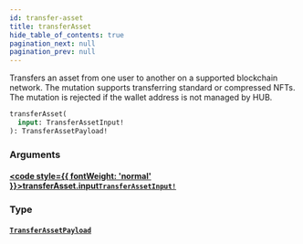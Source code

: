```yaml
---
id: transfer-asset
title: transferAsset
hide_table_of_contents: true
pagination_next: null
pagination_prev: null
---
```








Transfers an asset from one user to another on a supported blockchain network.
The mutation supports transferring standard or compressed NFTs.
The mutation is rejected if the wallet address is not managed by HUB.

```graphql
transferAsset(
  input: TransferAssetInput!
): TransferAssetPayload!
```


### Arguments

#### [<code style={{ fontWeight: 'normal' }}>transferAsset.<b>input</b></code>](#)<Bullet />[`TransferAssetInput!`](/api/inputs/transfer-asset-input) <Badge class="secondary" text="non-null"/> <Badge class="secondary" text="input"/>
> 
> 

### Type

#### [`TransferAssetPayload`](/api/objects/transfer-asset-payload) <Badge class="secondary" text="object"/>
> 
> 





